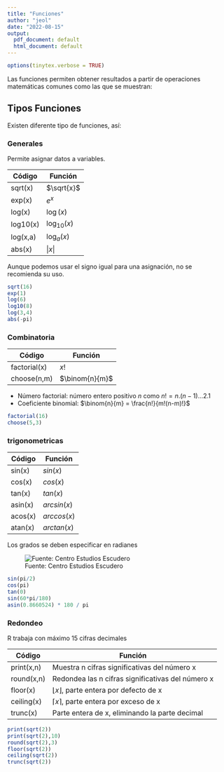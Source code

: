 ```yaml
---
title: "Funciones"
author: "jeol"
date: "2022-08-15"
output:
  pdf_document: default
  html_document: default
---
```

```r
options(tinytex.verbose = TRUE)
```

Las funciones permiten obtener resultados a partir de operaciones matemáticas comunes como las que se muestran:

## Tipos Funciones {.tabset}

Existen diferente tipo de funciones, así:

### Generales

Permite asignar datos a variables.

| Código     | Función        | 
|------------|----------------|
| sqrt(x)    | $\sqrt{x}$     | 
| exp(x)     | $e^{x}$        |
| log(x)     | $\log(x)$      | 
| log10(x)   | $\log_{10}(x)$ | 
| log(x,a)   | $\log_{a}(x)$  | 
| abs(x)     | $|x|$          | 

Aunque podemos usar el signo igual para una asignación, no se recomienda su uso.

```r
sqrt(16)
exp(1)
log(6)
log10(8)
log(3,4)
abs(-pi)
```

### Combinatoria


| Código       | Función         | 
|--------------|-----------------|
| factorial(x) | $x!$            | 
| choose(n,m)  | $\binom{n}{m}$  |


- Número factorial: número entero positivo $n$ como $n! = n . (n-1) ... 2 . 1$
- Coeficiente binomial: $\binom{n}{m} = \frac{n!}{m!(n-m)!}$

```r
factorial(16)
choose(5,3)
```


### trigonometricas


| Código    | Función    | 
|-----------|------------|
| sin(x)    | $sin(x)$   | 
| cos(x)    | $cos(x)$   |
| tan(x)    | $tan(x)$   |
| asin(x)   | $arcsin(x)$|
| acos(x)   | $arccos(x)$|
| atan(x)   | $arctan(x)$|

Los grados se deben especificar en radianes

![Fuente: Centro Estudios Escudero](./img/circunferencia_goniometrica.png)

```r
sin(pi/2)
cos(pi)
tan(0)
sin(60*pi/180)
asin(0.8660524) * 180 / pi
```


### Redondeo

R trabaja con máximo 15 cifras decimales

| Código       | Función                                             |             
|--------------|-----------------------------------------------------|
| print(x,n)   | Muestra n cifras significativas del número x        | 
| round(x,n)   | Redondea las n cifras significativas del número x   | 
| floor(x)     | $\lfloor x \rfloor$, parte entera por defecto de x  | 
| ceiling(x)   | $\lceil x \rceil$, parte entera por exceso de x     | 
| trunc(x)     | Parte entera de x, eliminando la parte decimal      |  

```r
print(sqrt(2))
print(sqrt(2),10)
round(sqrt(2),3)
floor(sqrt(2))
ceiling(sqrt(2))
trunc(sqrt(2))
```

